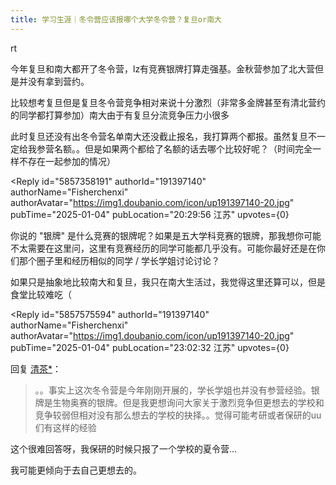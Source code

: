 ```yaml
---
title: 学习生涯｜冬令营应该报哪个大学冬令营？复旦or南大
---
```



<Forum groupName="00后人生研究室" groupUrl="https://www.douban.com/group/739053/" archivedAt="2025-05-16T14:15:18.856Z">
  <Post
    id="316108759"
    title="学习生涯｜冬令营应该报哪个大学冬令营？复旦or南大"
    url="https://www.douban.com/group/topic/316108759/?_spm_id=MjE0MjcwNDUx"
    pubTime="01-04"
    highlightUserId="191397140"
  >
rt

今年复旦和南大都开了冬令营，lz有竞赛银牌打算走强基。金秋营参加了北大营但是并没有拿到营约。

比较想考复旦但是复旦冬令营竞争相对来说十分激烈（非常多金牌甚至有清北营约的同学都打算参加）南大由于有复旦分流竞争压力小很多

此时复旦还没有出冬令营名单南大还没截止报名，我打算两个都报。虽然复旦不一定给我参营名额。。但是如果两个都给了名额的话去哪个比较好呢？（时间完全一样不存在一起参加的情况）

<Reply
  id="5857358191"
  authorId="191397140"
  authorName="Fisherchenxi"
  authorAvatar="https://img1.doubanio.com/icon/up191397140-20.jpg"
  pubTime="2025-01-04"
  pubLocation="20:29:56 江苏"
  upvotes={0}
>
你说的 "银牌"
是什么竞赛的银牌呢？如果是五大学科竞赛的银牌，那我想你可能不太需要在这里问，这里有竞赛经历的同学可能都几乎没有。可能你最好还是在你们那个圈子里和经历相似的同学
/ 学长学姐讨论讨论？

如果只是抽象地比较南大和复旦，我只在南大生活过，我觉得这里还算可以，但是食堂比较难吃（
</Reply>

<Reply
  id="5857575594"
  authorId="191397140"
  authorName="Fisherchenxi"
  authorAvatar="https://img1.doubanio.com/icon/up191397140-20.jpg"
  pubTime="2025-01-04"
  pubLocation="23:02:32 江苏"
  upvotes={0}
>
回复 [清茶*](https://www.douban.com/people/214270451/)：
> 。。事实上这次冬令营是今年刚刚开展的，学长学姐也并没有参营经验。银牌是生物奥赛的银牌。但是我更想询问大家关于激烈竞争但更想去的学校和竞争较弱但相对没有那么想去的学校的抉择。。觉得可能考研或者保研的uu们有这样的经验

这个很难回答呀，我保研的时候只报了一个学校的夏令营...

我可能更倾向于去自己更想去的。
</Reply>
  </Post>
</Forum>
